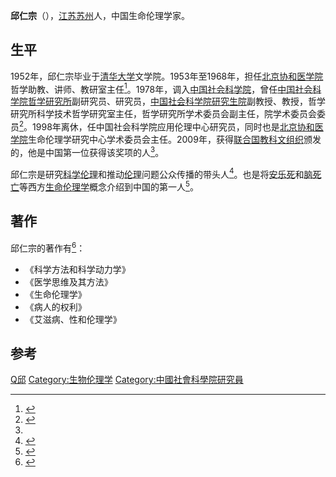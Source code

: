 '''邱仁宗'''（{{bd|1932年|11月8月|}}），[[江苏|江苏]][[苏州|苏州]]人，中国生命伦理学家。

== 生平 ==
1952年，邱仁宗毕业于[[清华大学|清华大学]]文学院。1953年至1968年，担任[[北京协和医学院|北京协和医学院]]哲学助教、讲师、教研室主任<ref>{{Cite book|title=在北大听讲座 第6辑 思想的境界|last=文池主编|first=|publisher=北京：新世界出版社|year=2002.05|isbn=7-80005-730-5|location=|pages=270-272}}</ref>。1978年，调入[[中国社会科学院|中国社会科学院]]，曾任[[中国社会科学院哲学研究所|中国社会科学院哲学研究所]]副研究员、研究员，[[中国社会科学院研究生院|中国社会科学院研究生院]]副教授、教授，哲学研究所科学技术哲学研究室主任，哲学研究所学术委员会副主任，院学术委员会委员<ref>{{Cite book|title=名师荟萃 中国社会科学院研究生院博士生导师简介|last=教务处编|first=|publisher=北京：中国经济出版社|year=1998.09|isbn=7-5017-4524-2|location=|pages=19-22}}</ref>。1998年离休，任中国社会科学院应用伦理中心研究员，同时也是[[北京协和医学院|北京协和医学院]]生命伦理学研究中心学术委员会主任。2009年，获得[[联合国教科文组织|联合国教科文组织]]颁发的{{le|阿维森纳伦理学奖|Avicenna Prize}}，他是中国第一位获得该奖项的人<ref name=s />。

邱仁宗是研究[[科学伦理|科学伦理]]和推动[[伦理|伦理]]问题公众传播的带头人<ref>{{Cite book|title=中国妇女研究年鉴 1996-2000|last=刘伯红主编；全国妇联妇女研究所|first=|publisher=北京：中国妇女出版社|year=2004.09|isbn=7-80203-053-6|location=|pages=578-579}}</ref>。也是将[[安乐死|安乐死]]和[[脑死亡|脑死亡]]等西方[[生命伦理学|生命伦理学]]概念介绍到中国的第一人<ref name=s>{{SciDev|url=http://www.scidev.net/zh/china/news/zh-135472.html|title=中国学者获得“阿维森纳科学伦理奖”|by=Ding Jie|date=2010年1月12日}}</ref>。

== 著作 ==
邱仁宗的著作有<ref>{{Cite book|title=中国社会科学院研究生院部分博士生指导教师简介|last=国际交流与合作中心港澳台学生工作部编|first=|publisher=国际交流与合作中心港澳台学生工作部|year=|isbn=|location=|pages=5}}</ref>：
* 《科学方法和科学动力学》
* 《医学思维及其方法》
* 《生命伦理学》
* 《病人的权利》
* 《艾滋病、性和伦理学》

==参考==
{{reflist}}
{{China-scientist-stub}}
[[Category:中国哲学家|Q邱]]
[[Category:生物伦理学|Category:生物伦理学]]
[[Category:中國社會科學院研究員|Category:中國社會科學院研究員]]